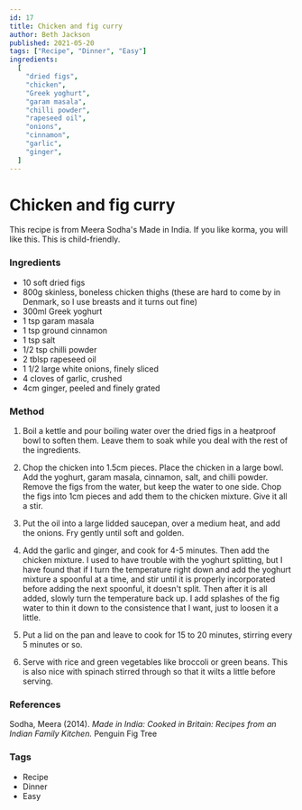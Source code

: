 ```yaml
---
id: 17
title: Chicken and fig curry
author: Beth Jackson
published: 2021-05-20
tags: ["Recipe", "Dinner", "Easy"]
ingredients:
  [
    "dried figs",
    "chicken",
    "Greek yoghurt",
    "garam masala",
    "chilli powder",
    "rapeseed oil",
    "onions",
    "cinnamon",
    "garlic",
    "ginger",
  ]
---
```


# Chicken and fig curry

<BlogTextWrapper>

This recipe is from Meera Sodha's Made in India. If you like korma, you will like this. This is child-friendly.

</BlogTextWrapper>

<BlogTextWrapper>

### Ingredients

- 10 soft dried figs
- 800g skinless, boneless chicken thighs (these are hard to come by in Denmark, so I use breasts and it turns out fine)
- 300ml Greek yoghurt
- 1 tsp garam masala
- 1 tsp ground cinnamon
- 1 tsp salt
- 1/2 tsp chilli powder
- 2 tblsp rapeseed oil
- 1 1/2 large white onions, finely sliced
- 4 cloves of garlic, crushed
- 4cm ginger, peeled and finely grated

</BlogTextWrapper>

<BlogTextWrapper>

### Method

1. Boil a kettle and pour boiling water over the dried figs in a heatproof bowl to soften them. Leave them to soak while you deal with the rest of the ingredients.

2. Chop the chicken into 1.5cm pieces. Place the chicken in a large bowl. Add the yoghurt, garam masala, cinnamon, salt, and chilli powder. Remove the figs from the water, but keep the water to one side. Chop the figs into 1cm pieces and add them to the chicken mixture. Give it all a stir.

3. Put the oil into a large lidded saucepan, over a medium heat, and add the onions. Fry gently until soft and golden.

<Timer inputHours={0} inputMinutes={10} inputSeconds={0} />

4. Add the garlic and ginger, and cook for 4-5 minutes. Then add the chicken mixture. I used to have trouble with the yoghurt splitting, but I have found that if I turn the temperature right down and add the yoghurt mixture a spoonful at a time, and stir until it is properly incorporated before adding the next spoonful, it doesn't split. Then after it is all added, slowly turn the temperature back up. I add splashes of the fig water to thin it down to the consistence that I want, just to loosen it a little.

<Timer inputHours={0} inputMinutes={5} inputSeconds={0} />

5. Put a lid on the pan and leave to cook for 15 to 20 minutes, stirring every 5 minutes or so.

<Timer inputHours={0} inputMinutes={20} inputSeconds={0} />

6. Serve with rice and green vegetables like broccoli or green beans. This is also nice with spinach stirred through so that it wilts a little before serving.

</BlogTextWrapper>

<BlogTextWrapper>

### References

Sodha, Meera (2014). _Made in India: Cooked in Britain: Recipes from an Indian Family Kitchen._ Penguin Fig Tree

</BlogTextWrapper>

<BlogTextWrapper>

### Tags

- Recipe
- Dinner
- Easy

</BlogTextWrapper>
